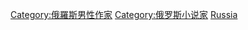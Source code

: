 [[Category:俄羅斯男性作家|Category:俄羅斯男性作家]]
[[Category:俄罗斯小说家|Category:俄罗斯小说家]]
[[Category:各國男性小說家|Russia]]